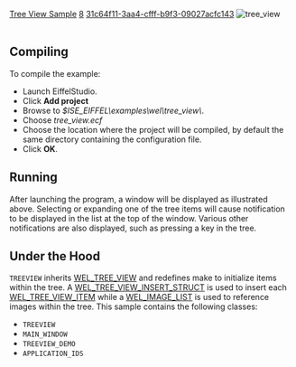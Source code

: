 [[Property:title|Tree View Sample]]
[[Property:weight|8]]
[[Property:uuid|31c64f11-3aa4-cfff-b9f3-09027acfc143]]
[[Image:tree-view--tree-view|tree_view]]  <br/>
<br/>

==Compiling==

To compile the example: 
* Launch EiffelStudio. 
* Click '''Add project'''
* Browse to ''$ISE_EIFFEL\examples\wel\tree_view\''. 
* Choose ''tree_view.ecf''
* Choose the location where the project will be compiled, by default the same directory containing the configuration file. 
* Click '''OK'''. 

==Running==

After launching the program, a window will be displayed as illustrated above. Selecting or expanding one of the tree items will cause notification to be displayed in the list at the top of the window. Various other notifications are also displayed, such as pressing a key in the tree. 

==Under the Hood==

<code>TREEVIEW</code> inherits [[ref:libraries/wel/reference/wel_tree_view_chart|WEL_TREE_VIEW]]  and redefines make to initialize items within the tree. A [[ref:libraries/wel/reference/wel_tree_view_insert_struct_chart|WEL_TREE_VIEW_INSERT_STRUCT]]  is used to insert each [[ref:libraries/wel/reference/wel_tree_view_item_chart|WEL_TREE_VIEW_ITEM]]  while a [[ref:libraries/wel/reference/wel_image_list_chart|WEL_IMAGE_LIST]]  is used to reference images within the tree. 
This sample contains the following classes: 
* <code>TREEVIEW</code>
* <code>MAIN_WINDOW</code>
* <code>TREEVIEW_DEMO</code>
* <code>APPLICATION_IDS</code>

{{seealso| '''See Also''' <br/>
[[ref:/libraries/wel/reference/wel_tree_view_chart|WEL_TREE_VIEW]]  }}






